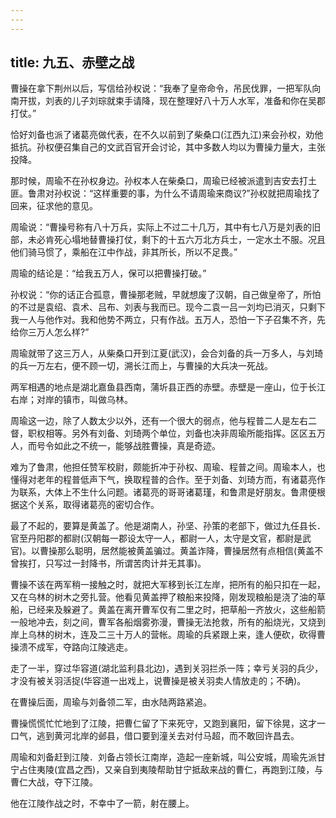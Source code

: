 ```yaml
---
---
---
```

title: 九五、赤壁之战
---



曹操在拿下荆州以后，写信给孙权说：“我奉了皇帝命令，吊民伐罪，一把军队向南开拔，刘表的儿子刘琮就束手请降，现在整理好八十万人水军，准备和你在吴郡打仗。”

恰好刘备也派了诸葛亮做代表，在不久以前到了柴桑口(江西九江)来会孙权，劝他抵抗。孙权便召集自己的文武百官开会讨论，其中多数人均以为曹操力量大，主张投降。

那时候，周瑜不在孙权身边。孙权本人在柴桑口，周瑜已经被派遣到吉安去打土匪。鲁肃对孙权说：“这样重要的事，为什么不请周瑜来商议?”孙权就把周瑜找了回来，征求他的意见。

周瑜说：“曹操号称有八十万兵，实际上不过二十几万，其中有七八万是刘表的旧部，未必肯死心塌地替曹操打仗，剩下的十五六万北方兵士，一定水土不服。况且他们骑马惯了，乘船在江中作战，非其所长，所以不足畏。”

周瑜的结论是：“给我五万人，保可以把曹操打破。”

孙权说：“你的话正合孤意，曹操那老贼，早就想废了汉朝，自己做皇帝了，所怕的不过是袁绍、袁术、吕布、刘表与我而已。现今二袁一吕一刘均已消灭，只剩下我一人与他作对。我和他势不两立，只有作战。五万人，恐怕一下子召集不齐，先给你三万人怎么样?”

周瑜就带了这三万人，从柴桑口开到江夏(武汉)，会合刘备的兵一万多人，与刘琦的兵一万左右，便不顾一切，溯长江而上，与曹操的大兵决一死战。

两军相遇的地点是湖北嘉鱼县西南，蒲圻县正西的赤壁。赤壁是一座山，位于长江右岸；对岸的镇市，叫做乌林。

周瑜这一边，除了人数太少以外，还有一个很大的弱点，他与程普二人是左右二督，职权相等。另外有刘备、刘琦两个单位，刘备也决非周瑜所能指挥。区区五万人，而号令如此之不统一，能够战胜曹操，真是奇迹。

难为了鲁肃，他担任赞军校尉，颇能折冲于孙权、周瑜、程普之间。周瑜本人，也懂得对老年的程普低声下气，换取程普的合作。至于刘备、刘琦方而，有诸葛亮作为联系，大体上不生什么问题。诸葛亮的哥哥诸葛瑾，和鲁肃是好朋友。鲁肃便根据这个关系，取得诸葛亮的密切合作。

最了不起的，要算是黄盖了。他是湖南人，孙坚、孙策的老部下，做过九任县长．官至丹阳郡的都尉(汉朝每一郡设太守一人，都尉一人，太守是文官，都尉是武官)。以曹操那么聪明，居然能被黄盖骗过。黄盖诈降，曹操居然有点相信(黄盖不曾挨打，只写过一封降书，所谓苦肉计并无其事)。

曹操不该在两军稍一接触之时，就把大军移到长江左岸，把所有的船只扣在一起，又在乌林的树木之旁扎营。他看见黄盖押了粮船来投降，刚发现粮船是浇了油的草船，已经来及躲避了。黄盖在离开曹军仅有二里之时，把草船一齐放火，这些船箭一般地冲去，刻之间，曹军各船烟雾弥漫，曹操无法抢救，所有的船烧光，又烧到岸上乌林的树木，连及二三十万人的营帐。周瑜的兵紧跟上来，逢人便砍，砍得曹操溃不成军，夺路向江陵逃走。

走了一半，穿过华容道(湖北监利县北边)，遇到关羽拦杀一阵；幸亏关羽的兵少，才没有被关羽活捉(华容道一出戏上，说曹操是被关羽卖人情放走的；不确)。

在曹操后面，周瑜与刘备领二军，由水陆两路紧追。

曹操慌慌忙忙地到了江陵，把曹仁留了下来死守，又跑到襄阳，留下徐晃，这才一口气，逃到黄河北岸的邺县，借口要到潼关去对付马超，而不敢回许昌去。

周瑜和刘备赶到江陵．刘备占领长江南岸，造起一座新城，叫公安城，周瑜先派甘宁占住夷陵(宜昌之西)，又亲自到夷陵帮助甘宁抵敌来战的曹仁，再跑到江陵，与曹仁大战，夺下江陵。

他在江陵作战之时，不幸中了一箭，射在腰上。